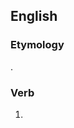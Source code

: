 ==English==

===Etymology===
{{suffix|drink|est|lang=en}}.

===Verb===
{{head|en|verb form}}

# {{en-archaic second-person singular of|drink|lang=en}}